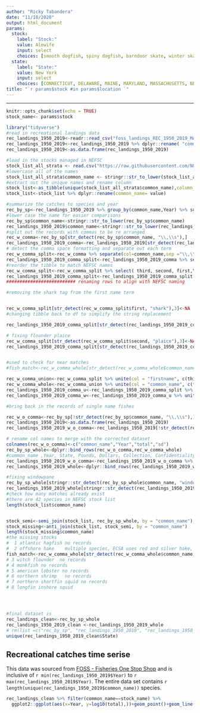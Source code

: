 ```yaml
---
author: "Ricky Tabandera"
date: "11/18/2020"
output: html_document
params:
  stock:
    label: "Stock:"
    value: Alewife
    input: select
    choices: [smooth dogfish, spiny dogfish, barndoor skate, winter skate, clearnose skate, rosette skate, little skate, smooth skate, thorny skate, atlantic herring, alewife, blueback herring, silver hake, atlantic cod, haddock, pollock, white hake, red hake, cusk, atlantic halibut, american plaice, summer flounder, yellowtail flounder, winter flounder, atlantic mackerel, butterfish, bluefish, black sea bass, scup, acadian redfish,    atlantic wolffish,  ocean pout, atlantic menhaden,windowpane flounder]
  state:
    label: "State:"
    value: New York
    input: select
    choices: [CONNECTICUT, DELAWARE, MAINE, MARYLAND, MASSACHUSETTS, NEW HAMPSHIRE, NEW JERSEY, NEW YORK, RHODE ISLAND, VIRGINIA]
title: "`r params$stock #in params$location `"
---
```


---

```r
knitr::opts_chunk$set(echo = TRUE)
stock_name<- params$stock


```



```r
library("tidyverse")
#read in recreational landings data
rec_landings_1950_2019<-readr::read_csv("foss_landings_REC_1950_2019_MA_NE.csv")
rec_landings_1950_2019<-rec_landings_1950_2019 %>% dplyr::rename( "common_name"= "NMFS Name")
rec_landings_1950_2019<-as.data.frame(rec_landings_1950_2019)

#load in the stocks managed in NEFSC
stock_list_all_strata <- read.csv("https://raw.githubusercontent.com/NOAA-EDAB/ECSA/master/data/stock_list.csv")
#lowercase all of the names
stock_list_all_strata$common_name <- stringr::str_to_lower(stock_list_all_strata$common_name)
#extract out the unique names and rename column  
stock_list<-as_tibble(unique(stock_list_all_strata$common_name),column_name = "common_name")
stock_list<-stock_list %>% dplyr::rename(common_name= value)

#summarize the catches to species and year 
rec_by_sp<-rec_landings_1950_2019 %>% group_by(common_name,Year) %>% summarise(total= sum(Pounds), sd = sd(Pounds))
#lower case the name for easier comparisons
rec_by_sp$common_name<-stringr::str_to_lower(rec_by_sp$common_name)
rec_landings_1950_2019$common_name<-stringr::str_to_lower(rec_landings_1950_2019$common_name)
#split out the records with commas to be re arranged
rec_w_comma<-rec_by_sp[str_detect(rec_by_sp$common_name, "\\,\\s"),]
rec_landings_1950_2019_comma<-rec_landings_1950_2019[str_detect(rec_landings_1950_2019$common_name, "\\,\\s"),]
# detect the comma space formatting and separate out each term 
rec_w_comma_split<-rec_w_comma %>% separate(col=common_name,sep ="\\,\\s", into = c("first" ,"second", "third"))
rec_landings_1950_2019_comma_split<-rec_landings_1950_2019_comma %>% separate(col=common_name,sep ="\\,\\s", into = c("first" ,"second", "third"))
#reorder the tibble to match NEFSC names
rec_w_comma_split<-rec_w_comma_split %>% select( third, second, first,Year, total ,sd)
rec_landings_1950_2019_comma_split<-rec_landings_1950_2019_comma_split %>% select(third, second, first, Year, State, Pounds, Dollars, Collection, Confidentiality)
########################## renaming rows to align with NEFSC naming 

#removing the shark tag from the first name term


rec_w_comma_split[str_detect(rec_w_comma_split$first, "shark"),3]<-NA
#changing tibble back to df to simplify the string replacement

rec_landings_1950_2019_comma_split[str_detect(rec_landings_1950_2019_comma_split$first, "shark"),3]<-NA

# fixing flounder plaice 
rec_w_comma_split[str_detect(rec_w_comma_split$second, "plaice"),3]<-NA
rec_landings_1950_2019_comma_split[str_detect(rec_landings_1950_2019_comma_split$second, "plaice"),3]<-NA


#used to check for near matches 
#fish_match<-rec_w_comma_whole[str_detect(rec_w_comma_whole$common_name, "herring"),]

rec_w_comma_union<-rec_w_comma_split %>% unite(col = "firstname", c(third, second),sep = " ", remove = TRUE ,na.rm = TRUE)
rec_w_comma_whole<-rec_w_comma_union %>% unite(col = "common_name", c(firstname, first ),sep = " ", remove = TRUE ,na.rm = TRUE)
rec_landings_1950_2019_comma_u<-rec_landings_1950_2019_comma_split %>% unite(col = "firstname", c(third, second),sep = " ", remove = TRUE ,na.rm = TRUE)
rec_landings_1950_2019_comma_w<-rec_landings_1950_2019_comma_u %>% unite(col = "common_name", c(firstname, first ),sep = " ", remove = TRUE ,na.rm = TRUE)

#bring back in the records of single name fishes

rec_w_o_comma<-rec_by_sp[!str_detect(rec_by_sp$common_name, "\\,\\s"),]
rec_landings_1950_2019<-as.data.frame(rec_landings_1950_2019)
rec_landings_1950_2019_w_o_comma<-rec_landings_1950_2019[!str_detect(rec_landings_1950_2019$common_name, "\\,\\s"),]

# rename col names to merge with the corrected dataset
colnames(rec_w_o_comma)<-c("common_name","Year","total","sd")
rec_by_sp_whole<-dplyr::bind_rows(rec_w_o_comma,rec_w_comma_whole)
#common_name ,Year, State, Pounds, Dollars, Collection, Confidentiality
rec_landings_1950_2019_w_o_comma<-rec_landings_1950_2019_w_o_comma %>% dplyr::select("common_name" ,"Year", "State", "Pounds", "Dollars", "Collection", "Confidentiality")
rec_landings_1950_2019_whole<-dplyr::bind_rows(rec_landings_1950_2019_w_o_comma,rec_landings_1950_2019_comma_w)

#fixing windowpane
rec_by_sp_whole[stringr::str_detect(rec_by_sp_whole$common_name, "window"),1]<-"windowpane flounder"
rec_landings_1950_2019_whole[stringr::str_detect(rec_landings_1950_2019_whole$common_name,"window"),1 ]<-"windowpane flounder"
#check how many matches already exist 
#there are 42 species in NEFSC stock list
length(stock_list$common_name)


stock_semi<-semi_join(stock_list, rec_by_sp_whole, by = "common_name") 
stock_missing<-anti_join(stock_list, stock_semi, by = "common_name") 
length(stock_missing$common_name)
#the missing stocks 
#  1 atlantic hagfish no records     
#  2 offshore hake    multiple species, ECSA uses red and silver hake, not sure what to do with other species  
fish_match<-rec_w_comma_whole[str_detect(rec_w_comma_whole$common_name, "hake"),]
# 3 witch flounder  no records       
# 4 monkfish no records              
# 5 american lobster no records      
# 6 northern shrimp   no records     
# 7 northern shortfin squid no records
# 8 longfin inshore squid  




#final dataset is 
rec_landings_clean<-rec_by_sp_whole
rec_landings_1950_2019_clean <-rec_landings_1950_2019_whole
# rm(list =c("rec_by_sp", "rec_landings_1950_2019", "rec_landings_1950_2019_comma", "rec_landings_1950_2019_comma_split" "rec_w_comma", "rec_w_comma_split", "stock_list", "stock_list_all_strata") )
unique(rec_landings_1950_2019_clean$State)

```

## Recreational catches time serise 

This data was sourced from [FOSS - Fisheries One Stop Shop](https://foss.nmfs.noaa.gov/apexfoss/f?p=215:200:4615327020711::NO:::) and is inclusive of `r min(rec_landings_1950_2019$Year) ` to `r max(rec_landings_1950_2019$Year)`. The entire data set contains `r length(unique(rec_landings_1950_2019$common_name))` species. 



```r

rec_landings_clean %>% filter(common_name==stock_name) %>%
  ggplot2::ggplot(aes(x=Year, y=log10(total),))+geom_point()+geom_line()+ggtitle(label = params$stock )+xlab(label= "Year")+ylab(label = " Log transformed  total catch in pounds (lb) ")+theme_minimal()





```

```r



```

